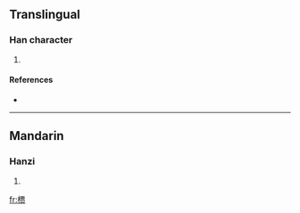 {{also|檟}}
==Translingual==

===Han character===
{{Han char|rn=75|rad=木|as=10|sn=14|four=|canj=木一田人 (DMWO)}}

# {{defn|Han|sort=木10}}

====References====
* {{Han ref|kx=0546.251|hdz=21262.090|uh=69DA|ud=27098}}

----

==Mandarin==

===Hanzi===
{{cmn-hanzi|tra=檟|pin=[[jiǎ]] ([[jia3]])|wg=chia<sup>3</sup>}}

# {{defn|Mandarin}}

[[fr:槚]]
